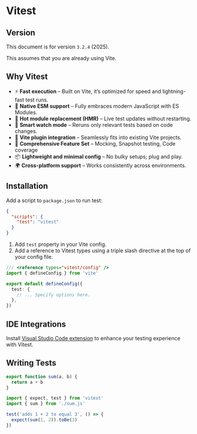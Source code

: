 
# Vitest

## Version

This document is for version `3.2.4` (2025).

This assumes that you are already using Vite.


## Why Vitest

- ⚡ **Fast execution** – Built on Vite, it’s optimized for speed and lightning-fast test runs.  
- 🧪 **Native ESM support** – Fully embraces modern JavaScript with ES Modules.  
- 🔁 **Hot module replacement (HMR)** – Live test updates without restarting.  
- 🧠 **Smart watch mode** – Reruns only relevant tests based on code changes.  
- 🧰 **Vite plugin integration** – Seamlessly fits into existing Vite projects.  
- 🧵 **Comprehensive Feature Set** – Mocking, Snapshot testing, Code coverage
- 📦 **Lightweight and minimal config** – No bulky setups; plug and play.  
- 🌍 **Cross-platform support** – Works consistently across environments.  
 

## Installation

<PackageManagerTabs command="install -D vitest" />

Add a script to `package.json` to run test:

```json title="package.json"
{
  "scripts": {
    "test": "vitest"
  }
}
```

1. Add `test` property in your Vite config.
2. Add a reference to Vitest types using a triple slash directive at the top of your config file.

```ts
/// <reference types="vitest/config" />
import { defineConfig } from 'vite'

export default defineConfig({
  test: {
    // ... Specify options here.
  },
})
```


## IDE Integrations

Install [Visual Studio Code extension](https://marketplace.visualstudio.com/items?itemName=vitest.explorer) to enhance your testing experience with Vitest.


## Writing Tests

```js title="sum.js"
export function sum(a, b) {
  return a + b
}
```

```js title="sum.test.js"
import { expect, test } from 'vitest'
import { sum } from './sum.js'

test('adds 1 + 2 to equal 3', () => {
  expect(sum(1, 2)).toBe(3)
})
```
